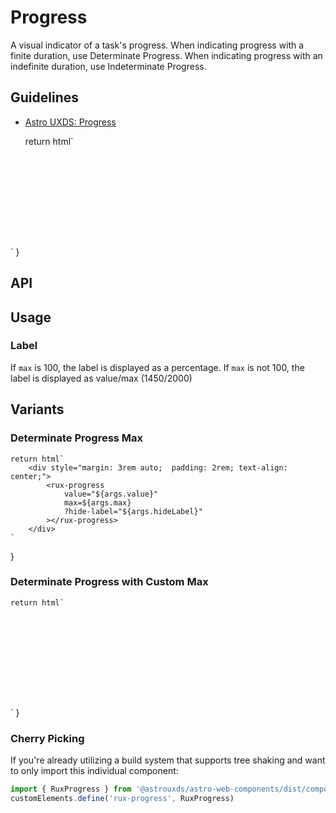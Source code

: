 
<Meta of={ProgressStories} />

# Progress

A visual indicator of a task's progress. When indicating progress with a finite duration, use Determinate Progress. When indicating progress with an indefinite duration, use Indeterminate Progress.

## Guidelines

* [Astro UXDS: Progress](https://astrouxds.com/components/progress/)

    return html`
<div style="margin: 3rem auto;  padding: 2rem; text-align: center;">
    <rux-progress
        value="${args.value}"
        .max=${args.max}
        ?hide-label="${args.hideLabel}"
    ></rux-progress>
</div>
    `
}

<Canvas>
  <Story of={ProgressStories.Default_} />
</Canvas>

## API

<ArgsTable of="rux-progress" />

## Usage

### Label

If `max` is 100, the label is displayed as a percentage.
If `max` is not 100, the label is displayed as value/max (1450/2000)

## Variants

### Determinate Progress Max

    return html`
        <div style="margin: 3rem auto;  padding: 2rem; text-align: center;">
            <rux-progress
                value="${args.value}"
                max=${args.max}
                ?hide-label="${args.hideLabel}"
            ></rux-progress>
        </div>
    `
}

<Canvas>
  <Story of={ProgressStories.DeterminateProgressMax_} />
</Canvas>

### Determinate Progress with Custom Max

    return html`
<div style="margin: 3rem auto;  padding: 2rem; text-align: center;">
    <rux-progress
        value="${args.value}"
        max=${args.max}
        ?hide-label="${args.hideLabel}"
    ></rux-progress>
</div>
    `
}

<Canvas>
  <Story of={ProgressStories.DeterminateProgressWithCustomMax} />
</Canvas>

### Cherry Picking

If you're already utilizing a build system that supports tree shaking and want to only import this individual component:

```js
import { RuxProgress } from '@astrouxds/astro-web-components/dist/components/rux-progress'
customElements.define('rux-progress', RuxProgress)
```
